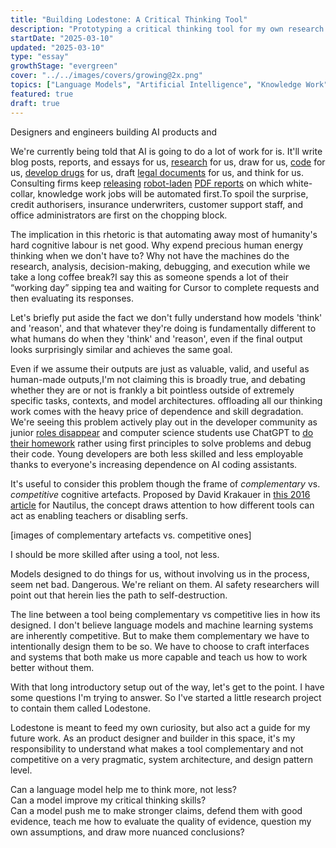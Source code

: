 ```yaml
---
title: "Building Lodestone: A Critical Thinking Tool"
description: "Prototyping a critical thinking tool for my own research and  non-fiction writing process"
startDate: "2025-03-10"
updated: "2025-03-10"
type: "essay"
growthStage: "evergreen"
cover: "../../images/covers/growing@2x.png"
topics: ["Language Models", "Artificial Intelligence", "Knowledge Work"]
featured: true
draft: true
---
```



<AssumedAudience>

Designers and engineers building AI products and

</AssumedAudience>

<Spacer size="xs" />

<IntroParagraph>We're currently being told that AI is going to do a lot of work for is. It'll write blog posts, reports, and essays for us, [research](https://openai.com/index/introducing-deep-research/) for us, draw for us, [code](https://www.cursor.com/) for us, [develop drugs](https://pharmaceutical-journal.com/article/feature/how-ai-is-transforming-drug-discovery) for us, draft [legal documents](https://www.harvey.ai/products/assistant) for us, and think for us. Consulting firms keep [releasing](https://www.pwc.com/gx/en/issues/artificial-intelligence/ai-jobs-barometer.html) [robot-laden](https://www.mckinsey.com/mgi/our-research/a-new-future-of-work-the-race-to-deploy-ai-and-raise-skills-in-europe-and-beyond) [PDF reports](https://www3.weforum.org/docs/WEF_Jobs_of_Tomorrow_Generative_AI_2023.pdf) on which white-collar, knowledge work jobs will be automated first.<Footnote idName={1}>To spoil the surprise, credit authorisers, insurance underwriters, customer support staff, and office administrators are first on the chopping block.</Footnote> </IntroParagraph>

The implication in this rhetoric is that automating away most of humanity's hard cognitive labour is net good. Why expend precious human energy thinking when we don't have to? Why not have the machines do the research, analysis, decision-making, debugging, and execution while we take a long coffee break?<Footnote idName={2}>I say this as someone spends a lot of their “working day” sipping tea and waiting for Cursor to complete requests and then evaluating its responses.</Footnote>

Let's briefly put aside the fact we don't fully understand how models 'think' and 'reason', and that whatever they're doing is fundamentally different to what humans do when they 'think' and 'reason', even if the final output looks surprisingly similar and achieves the same goal.

Even if we assume their outputs are just as valuable, valid, and useful as human-made outputs,<Footnote idName={3}>I'm not claiming this is broadly true, and debating whether they are or not is frankly a bit pointless outside of extremely specific tasks, contexts, and model architectures.</Footnote> offloading all our thinking work comes with the heavy price of dependence and skill degradation. We're seeing this problem actively play out in the developer community as junior [roles disappear](https://x.com/shl/status/1887484068075274347) and computer science students use ChatGPT to [do their homework](https://x.com/lxeagle17/status/1899979933096808567) rather using first principles to solve problems and debug their code. Young developers are both less skilled and less employable thanks to everyone's increasing dependence on AI coding assistants.

It's useful to consider this problem though the frame of _complementary_ vs. _competitive_ cognitive artefacts. Proposed by David Krakauer in [this 2016 article](https://nautil.us/will-ai-harm-us-better-to-ask-how-well-reckon-with-our-hybrid-nature-236098/) for Nautilus, the concept draws attention to how different tools can act as enabling teachers or disabling serfs.

[images of complementary artefacts vs. competitive ones]

I should be more skilled after using a tool, not less.

Models designed to do things for us, without involving us in the process, seem net bad. Dangerous. We're reliant on them. AI safety researchers will point out that herein lies the path to self-destruction.

The line between a tool being complementary vs competitive lies in how its designed. I don't believe language models and machine learning systems are inherently competitive. But to make them complementary we have to intentionally design them to be so. We have to choose to craft interfaces and systems that both make us more capable and teach us how to work better without them.

With that long introductory setup out of the way, let's get to the point. I have some questions I'm trying to answer. So I've started a little research project to contain them called Lodestone.

Lodestone is meant to feed my own curiosity, but also act a guide for my future work. As an product designer and builder in this space, it's my responsibility to understand what makes a tool complementary and not competitive on a very pragmatic, system architecture, and design pattern level.

Can a language model help me to think more, not less?  
Can a model improve my critical thinking skills?  
Can a model push me to make stronger claims, defend them with good evidence, teach me how to evaluate the quality of evidence, question my own assumptions, and draw more nuanced conclusions?
